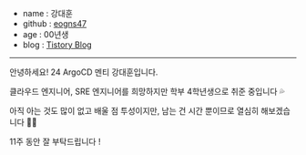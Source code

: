 - name : 강대훈
- github : [eogns47](hhttps://github.com/eogns47)
- age : 00년생
- blog : [Tistory Blog](https://kangmanjoo.tistory.com/)

---

안녕하세요! 24 ArgoCD 멘티 강대훈입니다.

클라우드 엔지니어, SRE 엔지니어를 희망하지만 학부 4학년생으로 취준 중입니다 💦

아직 아는 것도 많이 없고 배울 점 투성이지만, 남는 건 시간 뿐이므로 열심히 해보겠습니다 💪🏻 

11주 동안 잘 부탁드립니다 !
